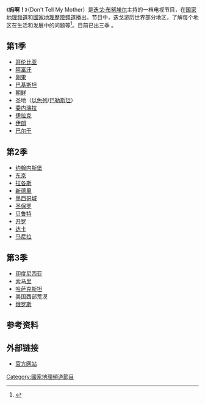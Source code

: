 {{Infobox Television
| show_name            = 妈啊！
| image =
| caption              =
| format               = 纪录片
| genre                = [[旅行|旅行]]
| host                 = [[迭戈·布努埃尔|迭戈·布努埃尔]]
| producer             = 迭戈·布努埃尔
| network              = [[国家地理频道|国家地理频道]]
| website              = http://natgeoadventure.clix.pt/au/Show.aspx?Id=245&SetLanguage=true&NoRedirect=true
}}
《'''妈啊！'''》（Don't Tell My Mother）是[[迭戈·布努埃尔|迭戈·布努埃尔]]主持的一档电视节目，在[[国家地理频道|国家地理频道]]和[[國家地理歷險頻道|國家地理歷險頻道]]播出。节目中，迭戈游历世界部分地区，了解每个地区在生活和发展中的问题等<ref>{{Cite web |url=http://www.natgeotv.co.in/programmes/Main.aspx?Id=337 |title=存档副本 |accessdate=2011-07-09 |archive-date=2010-10-05 |archive-url=https://web.archive.org/web/20101005020101/http://www.natgeotv.co.in/Programmes/Main.aspx?Id=337 |dead-url=yes }}</ref>。目前已出三季 。

==第1季==
*[[哥伦比亚|哥伦比亚]]
*[[阿富汗|阿富汗]]
*[[刚果|刚果]]
*[[巴基斯坦|巴基斯坦]]
*[[朝鲜|朝鲜]]
*圣地（[[以色列|以色列]]/[[巴勒斯坦|巴勒斯坦]]）
*[[委内瑞拉|委内瑞拉]]
*[[伊拉克|伊拉克]]
*[[伊朗|伊朗]]
*[[巴尔干|巴尔干]]

==第2季==
*[[约翰内斯堡|约翰内斯堡]]
*[[东京|东京]]
*[[拉各斯|拉各斯]]
*[[新德里|新德里]]
*[[墨西哥城|墨西哥城]]
*[[圣保罗|圣保罗]]
*[[贝鲁特|贝鲁特]]
*[[开罗|开罗]]
*[[达卡|达卡]]
*[[马尼拉|马尼拉]]

==第3季==
*[[印度尼西亚|印度尼西亚]]
*[[索马里|索马里]]
*[[哈萨克斯坦|哈萨克斯坦]]
*美国西部荒漠
*[[俄罗斯|俄罗斯]]

==参考资料==
{{Reflist}}

==外部链接==
*[https://web.archive.org/web/20091007162153/http://natgeoadventure.tv/Show.aspx?Id=245 官方网站]

[[Category:國家地理頻道節目|Category:國家地理頻道節目]]